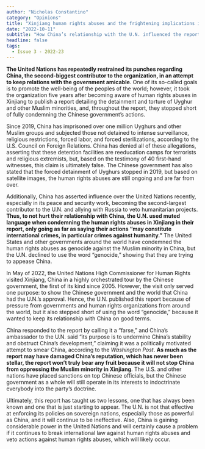 ```yaml
---
author: "Nicholas Constantino"
category: "Opinions"
title: "Xinjiang human rights abuses and the frightening implications it underscores"
date: "2022-10-11"
subtitle: "How China’s relationship with the U.N. influenced the report on Xinjiang"
headline: false
tags:
  - Issue 3 - 2022-23
---
```


**The United Nations has repeatedly restrained its punches regarding China, the second-biggest contributor to the organization, in an attempt to keep relations with the government amicable**. One of its so-called goals is to promote the well-being of the peoples of the world; however, it took the organization five years after becoming aware of human rights abuses in Xinjiang to publish a report detailing the detainment and torture of Uyghur and other Muslim minorities, and, throughout the report, they stopped short of fully condemning the Chinese government’s actions.

Since 2019, China has imprisoned over one million Uyghurs and other Muslim groups and subjected those not detained to intense surveillance, religious restrictions, forced labor, and forced sterilizations, according to the U.S. Council on Foreign Relations. China has denied all of these allegations, asserting that these detention facilities are reeducation camps for terrorists and religious extremists, but, based on the testimony of 40 first-hand witnesses, this claim is ultimately false. The Chinese government has also stated that the forced detainment of Uyghurs stopped in 2019, but based on satellite images, the human rights abuses are still ongoing and are far from over.

Additionally, China has asserted influence over the United Nations recently, especially in its peace and security work, becoming the second-largest contributor to the U.N. and allying with Russia to veto humanitarian projects. **Thus, to not hurt their relationship with China, the U.N. used muted language when condemning the human rights abuses in Xinjiang in their report, only going as far as saying their actions “may constitute international crimes, in particular crimes against humanity.”** The United States and other governments around the world have condemned the human rights abuses as genocide against the Muslim minority in China, but the U.N. declined to use the word “genocide,” showing that they are trying to appease China.

In May of 2022, the United Nations High Commissioner for Human Rights visited Xinjiang, China in a highly orchestrated tour by the Chinese government, the first of its kind since 2005. However, the visit only served one purpose: to show the Chinese government and the world that China had the U.N.’s approval. Hence, the U.N. published this report because of pressure from governments and human rights organizations from around the world, but it also stepped short of using the word “genocide,” because it wanted to keep its relationship with China on good terms.

China responded to the report by calling it a “farse,” and China’s ambassador to the U.N. said “its purpose is to undermine China’s stability and obstruct China’s development,” claiming it was a politically motivated attempt to smear China, according to the _Washington Post_. **As much as the report may have damaged China’s reputation, which has never been stellar, the report won’t truly bear any fruit because it will not stop China from oppressing the Muslim minority in Xinjiang**. The U.S. and other nations have placed sanctions on top Chinese officials, but the Chinese government as a whole will still operate in its interests to indoctrinate everybody into the party’s doctrine.

Ultimately, this report has taught us two lessons, one that has always been known and one that is just starting to appear. The U.N. is not that effective at enforcing its policies on sovereign nations, especially those as powerful as China, and it will continue to be ineffective. Also, China is gaining considerable power in the United Nations and will certainly cause a problem if it continues to break international law against human rights abuses and veto actions against human rights abuses, which will likely occur.
